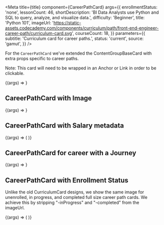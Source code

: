 
<Meta
  title={title}
  component={CareerPathCard}
  args={{
    enrollmentStatus: 'none',
    lessonCount: 46,
    shortDescription:
      'BI Data Analysts use Python and SQL to query, analyze, and visualize data.',
    difficulty: 'Beginner',
    title: 'Python 101',
    imageUrl:
      'https://static-assets.codecademy.com/components/curriculum/path/front-end-engineer-career-path/curriculum-card.svg',
    courseCount: 18,
  }}
  parameters={{
    subtitle: 'Curriculum card for career paths.',
    status: 'current',
    source: 'gamut',
  }}
/>

For the `CareerPathCard` we've extended the <LinkTo kind="brand-labs-molecules-contentgroupbasecard">ContentGroupBaseCard</LinkTo> with extra props specific to career paths.

Note: This card will need to be wrapped in an Anchor or Link in order to be clickable.

<Canvas>
  <Story name="CareerPathCard">{(args) => <CareerPathCard {...args} />}</Story>
</Canvas>

<Props story="CareerPathCard" />

## CareerPathCard with Image

<Canvas>
  <Story name="CareerPathCard with Image">
    {(args) => <CareerPathCard {...args} isFullSize />}
  </Story>
</Canvas>

## CareerPathCard with Salary metadata

<Canvas>
  <Story name="CareerPathCard with Salary metadat">
    {(args) => (
      <CareerPathCard {...args} salary={{ upperBound: 250, lowerBound: 150 }} />
    )}
  </Story>
</Canvas>

## CareerPathCard for career with a Journey

<Canvas>
  <Story name="CareerPathCard with Journey">
    {(args) => <CareerPathCard {...args} isFullSize hasCareerJourney />}
  </Story>
</Canvas>

## CareerPathCard with Enrollment Status

Unlike the old <LinkTo kind="brand-labs-molecules-curriculumcard--curriculum-card#career-path-description-variant">
CurriculumCard</LinkTo> designs, we show the same image for unenrolled, in progress, and completed full size career path cards. We achieve this by stripping "-inProgress" and "-completed" from the imageUrl.

<Canvas>
  <Story name="CareerPathCard with Enrollment Status">
    {(args) => (
      <LayoutGrid gap={24} pb={8}>
        <Column size={6}>
          <CareerPathCard {...args} enrollmentStatus="inProgress" />
        </Column>
        <Column size={6}>
          <CareerPathCard {...args} enrollmentStatus="completed" />
        </Column>
        <Column size={6}>
          <CareerPathCard
            {...args}
            enrollmentStatus="inProgress"
            isFullSize
            imageUrl="https://static-assets.codecademy.com/components/curriculum/path/securing-express-applications/curriculum-card-inProgress.svg"
          />
        </Column>
        <Column size={6}>
          <CareerPathCard
            {...args}
            enrollmentStatus="completed"
            isFullSize
            imageUrl="https://static-assets.codecademy.com/components/curriculum/path/securing-express-applications/curriculum-card-completed.svg"
          />
        </Column>
      </LayoutGrid>
    )}
  </Story>
</Canvas>
